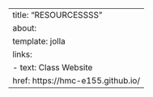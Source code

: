 ---
title: "RESOURCESSSS"
about:
    template: jolla
    links:
        - text: Class Website
          href: https://hmc-e155.github.io/
---